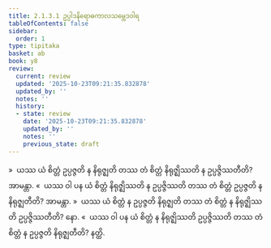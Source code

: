 ```yaml
---
title: 2.1.3.1 ဥပ္ပါဒနိရောဓကာလသမ္ဘေဒဝါရ
tableOfContents: false
sidebar:
  order: 1
type: tipitaka
basket: ab
book: y8
review:
  current: review
  updated: '2025-10-23T09:21:35.832878'
  updated_by: ''
  notes: ''
  history:
  - state: review
    date: '2025-10-23T09:21:35.832878'
    updated_by: ''
    notes: ''
    previous_state: draft
---
```



<ReviewStatus review={frontmatter.review} showDetails={true} />

<HypothesisAnnotation frontmatter={frontmatter} />

<DynamicBreadcrumb />

<Division number="105" book="y8" e="ch" v="34" p="313">

<Paragraph number="503" book="y8">
»  ယဿ ယံ စိတ္တံ ဥပ္ပဇ္ဇတိ န နိရုဇ္ဈတိ တဿ တံ စိတ္တံ နိရုဇ္ဈိဿတိ န ဥပ္ပဇ္ဇိဿတီတိ? အာမန္တာ.
</Paragraph>

<Paragraph number="504" book="y8">
«  ယဿ ဝါ ပန ယံ စိတ္တံ နိရုဇ္ဈိဿတိ န ဥပ္ပဇ္ဇိဿတိ တဿ တံ စိတ္တံ ဥပ္ပဇ္ဇတိ န နိရုဇ္ဈတီတိ? အာမန္တာ.
</Paragraph>

<Paragraph number="505" book="y8">
»  ယဿ ယံ စိတ္တံ န ဥပ္ပဇ္ဇတိ နိရုဇ္ဈတိ တဿ တံ စိတ္တံ န နိရုဇ္ဈိဿတိ ဥပ္ပဇ္ဇိဿတီတိ? နော.
</Paragraph>

<Paragraph number="506" book="y8">
«  ယဿ ဝါ ပန ယံ စိတ္တံ န နိရုဇ္ဈိဿတိ ဥပ္ပဇ္ဇိဿတိ တဿ တံ စိတ္တံ န ဥပ္ပဇ္ဇတိ နိရုဇ္ဈတီတိ? နတ္ထိ.
</Paragraph>
</Division>